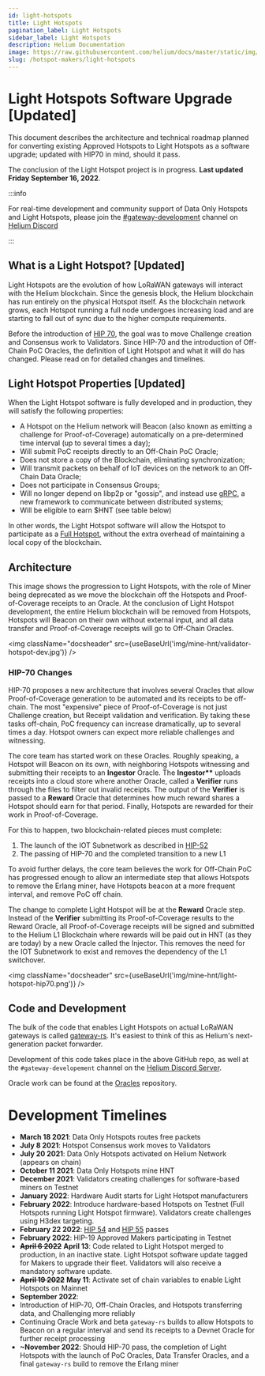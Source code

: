 ```yaml
---
id: light-hotspots
title: Light Hotspots
pagination_label: Light Hotspots
sidebar_label: Light Hotspots
description: Helium Documentation
image: https://raw.githubusercontent.com/helium/docs/master/static/img/link-image.png
slug: /hotspot-makers/light-hotspots
---
```


# Light Hotspots Software Upgrade [Updated]


This document describes the architecture and technical roadmap planned for converting existing
Approved Hotspots to Light Hotspots as a software upgrade; updated with HIP70 in mind, should it
pass.

The conclusion of the Light Hotspot project is in progress. **Last updated Friday September 16,
2022**.

:::info

For real-time development and community support of Data Only Hotspots and Light Hotspots, please
join the
[#gateway-development](discord://discord.com/channels/404106811252408320/784462269072277576) channel
on [Helium Discord](https://discord.gg/helium)

:::

## What is a Light Hotspot? [Updated]

Light Hotspots are the evolution of how LoRaWAN gateways will interact with the Helium blockchain.
Since the genesis block, the Helium blockchain has run entirely on the physical Hotspot itself. As
the blockchain network grows, each Hotspot running a full node undergoes increasing load and are
starting to fall out of sync due to the higher compute requirements.

Before the introduction of [HIP 70](https://github.com/helium/HIP/blob/main/0070-scaling-helium.md),
the goal was to move Challenge creation and Consensus work to Validators. Since HIP-70 and the
introduction of Off-Chain PoC Oracles, the definition of Light Hotspot and what it will do has
changed. Please read on for detailed changes and timelines.

## Light Hotspot Properties [Updated]

When the Light Hotspot software is fully developed and in production, they will satisfy the
following properties:

- A Hotspot on the Helium network will Beacon (also known as emitting a challenge for
  Proof-of-Coverage) automatically on a pre-determined time interval (up to several times a day);
- Will submit PoC receipts directly to an Off-Chain PoC Oracle;
- Does not store a copy of the Blockchain, eliminating synchronization;
- Will transmit packets on behalf of IoT devices on the network to an Off-Chain Data Oracle;
- Does not participate in Consensus Groups;
- Will no longer depend on libp2p or "gossip", and instead use [gRPC](https://grpc.io/), a new
  framework to communicate between distributed systems;
- Will be eligible to earn $HNT (see table below)

In other words, the Light Hotspot software will allow the Hotspot to participate as a
[Full Hotspot](/mine-hnt/full-hotspots), without the extra overhead of maintaining a local copy of
the blockchain.

## Architecture

This image shows the progression to Light Hotspots, with the role of Miner being deprecated as we
move the blockchain off the Hotspots and Proof-of-Coverage receipts to an Oracle. At the conclusion
of Light Hotspot development, the entire Helium blockchain will be removed from Hotspots, Hotspots
will Beacon on their own without external input, and all data transfer and Proof-of-Coverage
receipts will go to Off-Chain Oracles.

<img className="docsheader" src={useBaseUrl('img/mine-hnt/validator-hotspot-dev.jpg')} />

### HIP-70 Changes

HIP-70 proposes a new architecture that involves several Oracles that allow Proof-of-Coverage
generation to be automated and its receipts to be off-chain. The most "expensive" piece of
Proof-of-Coverage is not just Challenge creation, but Receipt validation and verification. By taking
these tasks off-chain, PoC frequency can increase dramatically, up to several times a day. Hotspot
owners can expect more reliable challenges and witnessing.

The core team has started work on these Oracles. Roughly speaking, a Hotspot will Beacon on its own,
with neighboring Hotspots witnessing and submitting their receipts to an **Ingestor** Oracle. The
**Ingestor\*\*** uploads receipts into a cloud store where another Oracle, called a **Verifier**
runs through the files to filter out invalid receipts. The output of the **Verifier** is passed to a
**Reward** Oracle that determines how much reward shares a Hotspot should earn for that period.
Finally, Hotspots are rewarded for their work in Proof-of-Coverage.

For this to happen, two blockchain-related pieces must complete:

1. The launch of the IOT Subnetwork as described in
   [HIP-52](https://github.com/helium/HIP/blob/main/0052-iot-dao.md)
2. The passing of HIP-70 and the completed transition to a new L1

To avoid further delays, the core team believes the work for Off-Chain PoC has progressed enough to
allow an intermediate step that allows Hotspots to remove the Erlang miner, have Hotspots beacon at
a more frequent interval, and remove PoC off chain.

The change to complete Light Hotspot will be at the **Reward** Oracle step. Instead of the
**Verifier** submitting its Proof-of-Coverage results to the Reward Oracle, all Proof-of-Coverage
receipts will be signed and submitted to the Helium L1 Blockchain where rewards will be paid out in
HNT (as they are today) by a new Oracle called the Injector. This removes the need for the IOT
Subnetwork to exist and removes the dependency of the L1 switchover.

<img className="docsheader" src={useBaseUrl('img/mine-hnt/light-hotspot-hip70.png')} />

## Code and Development

The bulk of the code that enables Light Hotspots on actual LoRaWAN gateways is called
[gateway-rs](https://github.com/helium/gateway-rs). It's easiest to think of this as Helium's
next-generation packet forwarder.

Development of this code takes place in the above GitHub repo, as well at the
`#gateway-developement` channel on the [Helium Discord Server](https://discord.gg/helium).

Oracle work can be found at the [Oracles](https://github.com/helium/oracles) repository.

# Development Timelines

- **March 18 2021**: Data Only Hotspots routes free packets
- **July 8 2021**: Hotspot Consensus work moves to Validators
- **July 20 2021**: Data Only Hotspots activated on Helium Network (appears on chain)
- **October 11 2021**: Data Only Hotspots mine HNT
- **December 2021**: Validators creating challenges for software-based miners on Testnet
- **January 2022**: Hardware Audit starts for Light Hotspot manufacturers
- **February 2022**: Introduce hardware-based Hotspots on Testnet (Full Hotspots running Light
  Hotspot firmware). Validators create challenges using H3dex targeting.
- **February 22 2022**:
  [HIP 54](https://heliumvote.com/14me3X7jpEmn3eeFfnAkMvUoFU3cN6GAS3CDomqCikr7VQfHWrU) and
  [HIP 55](https://heliumvote.com/14Rjhhz1DXLVmSRdzappqWgD6rfgu6XYxmdaSCvWLyLH8ZWbciK) passes
- **February 2022**: HIP-19 Approved Makers participating in Testnet
- **~~April 6 2022~~** **April 13**: Code related to Light Hotspot merged to production, in an
  inactive state. Light Hotspot software update tagged for Makers to upgrade their fleet. Validators
  will also receive a mandatory software update.
- **~~April 19 2022~~** **May 11**: Activate set of chain variables to enable Light Hotspots on
  Mainnet
- **September 2022**:
- Introduction of HIP-70, Off-Chain Oracles, and Hotspots transferring data, and Challenging more
  reliably
- Continuing Oracle Work and beta `gateway-rs` builds to allow Hotspots to Beacon on a regular
  interval and send its receipts to a Devnet Oracle for further receipt processing
- **~November 2022**: Should HIP-70 pass, the completion of Light Hotspots with the launch of PoC
  Oracles, Data Transfer Oracles, and a final `gateway-rs` build to remove the Erlang miner
